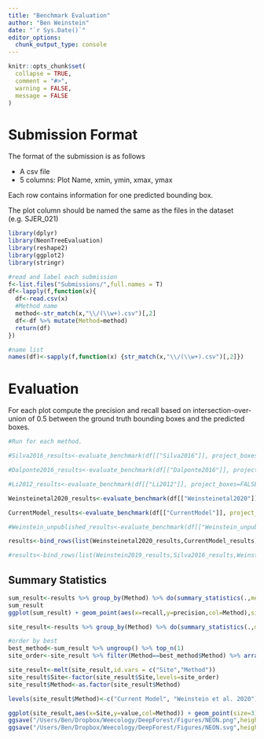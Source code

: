 ```yaml
---
title: "Benchmark Evaluation"
author: "Ben Weinstein"
date: "`r Sys.Date()`"
editor_options: 
  chunk_output_type: console
---
```


```r
knitr::opts_chunk$set(
  collapse = TRUE,
  comment = "#>",
  warning = FALSE,
  message = FALSE
)
```

# Submission Format

The format of the submission is as follows

* A csv file
* 5 columns: Plot Name, xmin, ymin, xmax, ymax

Each row contains information for one predicted bounding box.

The plot column should be named the same as the files in the dataset (e.g. SJER_021)

```r
library(dplyr)
library(NeonTreeEvaluation)
library(reshape2)
library(ggplot2)
library(stringr)

#read and label each submission
f<-list.files("Submissions/",full.names = T)
df<-lapply(f,function(x){
  df<-read.csv(x)
  #Method name
  method<-str_match(x,"\\/(\\w+).csv")[,2]
  df<-df %>% mutate(Method=method)
  return(df)
})

#name list
names(df)<-sapply(f,function(x) {str_match(x,"\\/(\\w+).csv")[,2]})
```

# Evaluation

For each plot compute the precision and recall based on intersection-over-union of 0.5 between the ground truth bounding boxes and the predicted boxes. 

```r
#Run for each method.

#Silva2016_results<-evaluate_benchmark(df[["Silva2016"]], project_boxes=FALSE,show=FALSE) %>%  mutate(Method="Silva2016")

#Dalponte2016_results<-evaluate_benchmark(df[["Dalponte2016"]], project_boxes=FALSE,show=FALSE) %>%  mutate(Method="Dalponte2016")

#Li2012_results<-evaluate_benchmark(df[["Li2012"]], project_boxes=FALSE,show=FALSE) %>%  mutate(Method="Li2012")

Weinsteinetal2020_results<-evaluate_benchmark(df[["Weinsteinetal2020"]], project_boxes=TRUE,show=F) %>%  mutate(Method="Weinsteinetal2020")

CurrentModel_results<-evaluate_benchmark(df[["CurrentModel"]], project_boxes=TRUE,show=F) %>%  mutate(Method="CurrentModel")
```

```r
#Weinstein_unpublished_results<-evaluate_benchmark(df[["Weinstein_unpublished"]], project_boxes=TRUE,show=T) %>% mutate(Method="Weinstein_unpublished")

results<-bind_rows(list(Weinsteinetal2020_results,CurrentModel_results))

#results<-bind_rows(list(Weinstein2019_results,Silva2016_results,Weinstein_unpublished_results,Dalponte2016_results,Li2012_results))
```

## Summary Statistics

```r
sum_result<-results %>% group_by(Method) %>% do(summary_statistics(.,method="all"))
sum_result
ggplot(sum_result) + geom_point(aes(x=recall,y=precision,col=Method),size=4)
```

```r
site_result<-results %>% group_by(Method) %>% do(summary_statistics(.,method="site"))
```

```r
#order by best
best_method<-sum_result %>% ungroup() %>% top_n(1)
site_order<-site_result %>% filter(Method==best_method$Method) %>% arrange(recall) %>% .$Site

site_result<-melt(site_result,id.vars = c("Site","Method"))
site_result$Site<-factor(site_result$Site,levels=site_order)
site_result$Method<-as.factor(site_result$Method)

levels(site_result$Method)<-c("Current Model", "Weinstein et al. 2020")

ggplot(site_result,aes(x=Site,y=value,col=Method)) + geom_point(size=3) + facet_wrap(~variable) + coord_flip() + theme_bw()
ggsave("/Users/Ben/Dropbox/Weecology/DeepForest/Figures/NEON.png",height=5,width=7)
ggsave("/Users/Ben/Dropbox/Weecology/DeepForest/Figures/NEON.svg",height=5,width=7)
```

